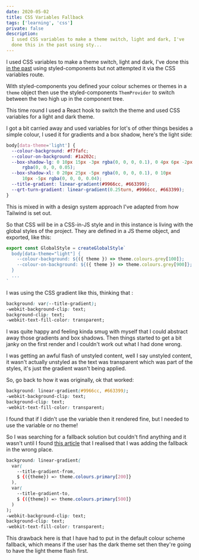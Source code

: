 ```yaml
---
date: 2020-05-02
title: CSS Variables Fallback
tags: ['learning', 'css']
private: false
description:
  I used CSS variables to make a theme switch, light and dark, I've
  done this in the past using sty...
---
```


I used CSS variables to make a theme switch, light and dark, I've done
this [in the past] using styled-components but not attempted it via
the CSS variables route.

With styled-components you defined your colour schemes or themes in a
`theme` object then use the styled-components `ThemProvider` to switch
between the two high up in the component tree.

This time round I used a React hook to switch the theme and used CSS
variables for a light and dark theme.

I got a bit carried away and used variables for lot's of other things
besides a simple colour, I used it for gradients and a box shadow,
here's the light side:

```css
body[data-theme='light'] {
  --colour-background: #f7fafc;
  --colour-on-background: #1a202c;
  --box-shadow-lg: 0 10px 15px -3px rgba(0, 0, 0, 0.1), 0 4px 6px -2px
      rgba(0, 0, 0, 0.05);
  --box-shadow-xl: 0 20px 25px -5px rgba(0, 0, 0, 0.1), 0 10px
      10px -5px rgba(0, 0, 0, 0.04);
  --title-gradient: linear-gradient(#9966cc, #663399);
  --qrt-turn-gradient: linear-gradient(0.25turn, #9966cc, #663399);
}
```

This is mixed in with a design system approach I've adapted from how
Tailwind is set out.

So that CSS will be in a CSS-in-JS style and in this instance is
living with the global styles of the project. They are defined in a JS
theme object, and exported, like this:

```js
export const GlobalStyle = createGlobalStyle`
  body[data-theme="light"] {
    --colour-background: ${({ theme }) => theme.colours.grey[100]};
    --colour-on-background: ${({ theme }) => theme.colours.grey[900]};
  }
  ...
`
```

I was using the CSS gradient like this, thinking that :

```css
background: var(--title-gradient);
-webkit-background-clip: text;
background-clip: text;
-webkit-text-fill-color: transparent;
```

I was quite happy and feeling kinda smug with myself that I could
abstract away those gradients and box shadows. Then things started to
get a bit janky on the first render and I couldn't work out what I had
done wrong.

<Tweet tweetLink="spences10/status/1256270671539253250" />

I was getting an awful flash of unstyled content, well I say unstyled
content, it wasn't actually unstyled as the text was transparent which
was part of the styles, it's just the gradient wasn't being applied.

So, go back to how it was originally, ok that worked:

```css
background: linear-gradient(#9966cc, #663399);
-webkit-background-clip: text;
background-clip: text;
-webkit-text-fill-color: transparent;
```

I found that if I didn't use the variable then it rendered fine, but I
needed to use the variable or no theme!

So I was searching for a fallback solution but couldn't find anything
and it wasn't until I found [this article] that I realised that I was
adding the fallback in the wrong place.

```css
background: linear-gradient(
  var(
    --title-gradient-from,
    $ {({theme}) => theme.colours.primary[200]}
  ),
  var(
    --title-gradient-to,
    $ {({theme}) => theme.colours.primary[500]}
  )
);
-webkit-background-clip: text;
background-clip: text;
-webkit-text-fill-color: transparent;
```

This drawback here is that I have had to put in the default colour
scheme fallback, which means if the user has the dark theme set then
they're going to have the light theme flash first.

[in the past]: https://scottspence.com/2018/09/08/react-context-api/
[this article]:
  https://medium.com/fbdevclagos/how-to-leverage-styled-components-and-css-variables-to-build-truly-reusable-components-in-react-4bbf50467666

